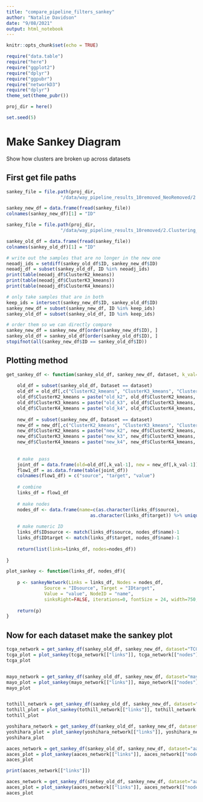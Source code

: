 ```yaml
---
title: "compare_pipeline_filters_sankey"
author: "Natalie Davidson"
date: "9/08/2021"
output: html_notebook
---
```


```r
knitr::opts_chunk$set(echo = TRUE)

require("data.table")
require("here")
require("ggplot2")
require("dplyr")
require("ggpubr")
require("networkD3")
require("dplyr")
theme_set(theme_pubr())

proj_dir = here()

set.seed(5)

```
# Make Sankey Diagram

Show how clusters are broken up across datasets

## First get file paths

```r

sankey_file = file.path(proj_dir, 
                    "/data/way_pipeline_results_10removed_NeoRemoved/2.Clustering_DiffExprs-Tables-ClusterMembership/FullClusterMembership.csv")

sankey_new_df = data.frame(fread(sankey_file))
colnames(sankey_new_df)[1] = "ID"

sankey_file = file.path(proj_dir, 
                    "/data/way_pipeline_results_10removed/2.Clustering_DiffExprs-Tables-ClusterMembership/FullClusterMembership.csv")

sankey_old_df = data.frame(fread(sankey_file))
colnames(sankey_old_df)[1] = "ID"

# write out the samples that are no longer in the new one
neoadj_ids = setdiff(sankey_old_df$ID, sankey_new_df$ID)
neoadj_df = subset(sankey_old_df, ID %in% neoadj_ids)
print(table(neoadj_df$ClusterK2_kmeans))
print(table(neoadj_df$ClusterK3_kmeans))
print(table(neoadj_df$ClusterK4_kmeans))

# only take samples that are in both
keep_ids = intersect(sankey_new_df$ID, sankey_old_df$ID)
sankey_new_df = subset(sankey_new_df, ID %in% keep_ids)
sankey_old_df = subset(sankey_old_df, ID %in% keep_ids)

# order them so we can directly compare
sankey_new_df = sankey_new_df[order(sankey_new_df$ID), ]
sankey_old_df = sankey_old_df[order(sankey_old_df$ID), ]
stopifnot(all(sankey_new_df$ID == sankey_old_df$ID))

```


## Plotting method

```r

get_sankey_df <- function(sankey_old_df, sankey_new_df, dataset, k_val=2){
    
    old_df = subset(sankey_old_df, Dataset == dataset)
    old_df = old_df[,c("ClusterK2_kmeans", "ClusterK3_kmeans", "ClusterK4_kmeans")]
    old_df$ClusterK2_kmeans = paste("old_k2", old_df$ClusterK2_kmeans, sep="_")
    old_df$ClusterK3_kmeans = paste("old_k3", old_df$ClusterK3_kmeans, sep="_")
    old_df$ClusterK4_kmeans = paste("old_k4", old_df$ClusterK4_kmeans, sep="_")
    
    new_df = subset(sankey_new_df, Dataset == dataset)
    new_df = new_df[,c("ClusterK2_kmeans", "ClusterK3_kmeans", "ClusterK4_kmeans")]
    new_df$ClusterK2_kmeans = paste("new_k2", new_df$ClusterK2_kmeans, sep="_")
    new_df$ClusterK3_kmeans = paste("new_k3", new_df$ClusterK3_kmeans, sep="_")
    new_df$ClusterK4_kmeans = paste("new_k4", new_df$ClusterK4_kmeans, sep="_")
    
    
    # make  pass
    joint_df = data.frame(old=old_df[,k_val-1], new = new_df[,k_val-1])
    flow1_df = as.data.frame(table(joint_df))
    colnames(flow1_df) = c("source", "target", "value")
    
    # combine
    links_df = flow1_df
    
    # make nodes
    nodes_df <- data.frame(name=c(as.character(links_df$source), 
                               as.character(links_df$target)) %>% unique())
    
    # make numeric ID
    links_df$IDsource <- match(links_df$source, nodes_df$name)-1 
    links_df$IDtarget <- match(links_df$target, nodes_df$name)-1
    
    return(list(links=links_df, nodes=nodes_df))
    
}

plot_sankey <- function(links_df, nodes_df){
    
    p <- sankeyNetwork(Links = links_df, Nodes = nodes_df,
              Source = "IDsource", Target = "IDtarget",
              Value = "value", NodeID = "name", 
              sinksRight=FALSE, iterations=0, fontSize = 24, width=750, height = 500)
    
    return(p)
}


```


## Now for each dataset make the sankey plot

```r

tcga_network = get_sankey_df(sankey_old_df, sankey_new_df, dataset="TCGA", k_val=3)
tcga_plot = plot_sankey(tcga_network[["links"]], tcga_network[["nodes"]])
tcga_plot



```

```r

mayo_network = get_sankey_df(sankey_old_df, sankey_new_df, dataset="mayo.eset", k_val=3)
mayo_plot = plot_sankey(mayo_network[["links"]], mayo_network[["nodes"]])
mayo_plot



```

```r

tothill_network = get_sankey_df(sankey_old_df, sankey_new_df, dataset="Tothill", k_val=3)
tothill_plot = plot_sankey(tothill_network[["links"]], tothill_network[["nodes"]])
tothill_plot


```

```r

yoshihara_network = get_sankey_df(sankey_old_df, sankey_new_df, dataset="Yoshihara", k_val=3)
yoshihara_plot = plot_sankey(yoshihara_network[["links"]], yoshihara_network[["nodes"]])
yoshihara_plot


```


```r

aaces_network = get_sankey_df(sankey_old_df, sankey_new_df, dataset="aaces.eset", k_val=3)
aaces_plot = plot_sankey(aaces_network[["links"]], aaces_network[["nodes"]])
aaces_plot

print(aaces_network[["links"]])
```
```r

aaces_network = get_sankey_df(sankey_old_df, sankey_new_df, dataset="aaces.eset", k_val=4)
aaces_plot = plot_sankey(aaces_network[["links"]], aaces_network[["nodes"]])
aaces_plot


```
